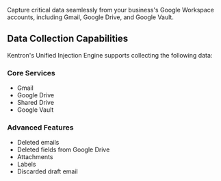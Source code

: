 
Capture critical data seamlessly from your business's Google Workspace accounts, including Gmail, Google Drive, and Google Vault.

## Data Collection Capabilities

Kentron's Unified Injection Engine supports collecting the following data:

### Core Services
- Gmail 
- Google Drive 
- Shared Drive 
- Google Vault

### Advanced Features
- Deleted emails
- Deleted fields from Google Drive 
- Attachments 
- Labels
- Discarded draft email
